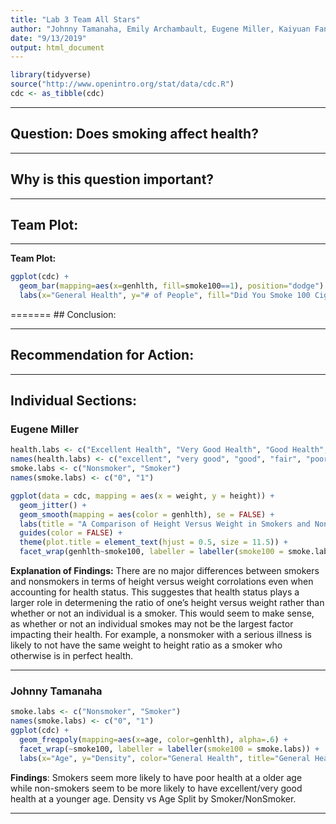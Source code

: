 ```yaml
---
title: "Lab 3 Team All Stars"
author: "Johnny Tamanaha, Emily Archambault, Eugene Miller, Kaiyuan Fan, Jingzhi Zhang"
date: "9/13/2019"
output: html_document
---
```

```r
library(tidyverse)
source("http://www.openintro.org/stat/data/cdc.R")
cdc <- as_tibble(cdc)
```


---

## Question: Does smoking affect health?

---

## Why is this question important?

---

## Team Plot:

---

__Team Plot:__
```r
ggplot(cdc) +
  geom_bar(mapping=aes(x=genhlth, fill=smoke100==1), position="dodge") +
  labs(x="General Health", y="# of People", fill="Did You Smoke 100 Cigarettes?", title="Proportions of Subjects Who've Smoked 100 Cigarettes per Each General Health Category")
```
=======
## Conclusion:

---

## Recommendation for Action:

---

## Individual Sections:

### Eugene Miller
```r
health.labs <- c("Excellent Health", "Very Good Health", "Good Health", "Fair Health", "Poor Health")
names(health.labs) <- c("excellent", "very good", "good", "fair", "poor")
smoke.labs <- c("Nonsmoker", "Smoker")
names(smoke.labs) <- c("0", "1")

ggplot(data = cdc, mapping = aes(x = weight, y = height)) +
  geom_jitter() +
  geom_smooth(mapping = aes(color = genhlth), se = FALSE) +
  labs(title = "A Comparison of Height Versus Weight in Smokers and Nonsmokers Across Health Status", y = "Height", x = "Weight") +
  guides(color = FALSE) +
  theme(plot.title = element_text(hjust = 0.5, size = 11.5)) +
  facet_wrap(genhlth~smoke100, labeller = labeller(smoke100 = smoke.labs, genhlth = health.labs))
```

__Explanation of Findings:__
There are no major differences between smokers and nonsmokers in terms of height versus weight corrolations even when accounting for health status. This suggestes that health status plays a larger role in determening the ratio of one's height versus weight rather than whether or not an individual is a smoker. This would seem to make sense, as whether or not an individual smokes may not be the largest factor impacting their health. For example, a nonsmoker with a serious illness is likely to not have the same weight to height ratio as a smoker who otherwise is in perfect health. 

---

### Johnny Tamanaha
```r
smoke.labs <- c("Nonsmoker", "Smoker")
names(smoke.labs) <- c("0", "1")
ggplot(cdc) +
  geom_freqpoly(mapping=aes(x=age, color=genhlth), alpha=.6) +
  facet_wrap(~smoke100, labeller = labeller(smoke100 = smoke.labs)) +
  labs(x="Age", y="Density", color="General Health", title="General Health Density vs Age Split by Smoker/NonSmoker")
```

**Findings**: Smokers seem more likely to have poor health at a older age while non-smokers seem to be more likely to have excellent/very good health at a younger age. Density vs Age Split by Smoker/NonSmoker.

---
